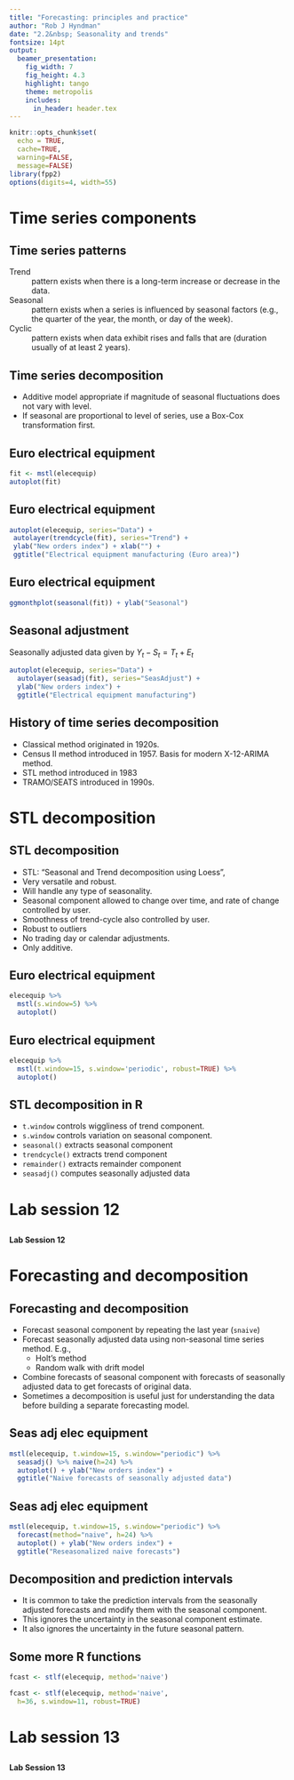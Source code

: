 ```yaml
---
title: "Forecasting: principles and practice"
author: "Rob J Hyndman"
date: "2.2&nbsp; Seasonality and trends"
fontsize: 14pt
output:
  beamer_presentation:
    fig_width: 7
    fig_height: 4.3
    highlight: tango
    theme: metropolis
    includes:
      in_header: header.tex
---
```


```r
knitr::opts_chunk$set(
  echo = TRUE,
  cache=TRUE,
  warning=FALSE,
  message=FALSE)
library(fpp2)
options(digits=4, width=55)
```

# Time series components

## Time series patterns

Trend
  : pattern exists when there is a long-term increase or decrease in the data.

Seasonal
  : pattern exists when a series is influenced by seasonal factors (e.g., the quarter of the year, the month, or day of the week).

Cyclic
  : pattern exists when data exhibit rises and falls that are \emph{not of fixed period} (duration usually of at least 2 years).

## Time series decomposition

\begin{block}{}\vspace*{-0.3cm}
\[ Y_t = S_t + T_t + R_t \]
\end{block}
\begin{tabular}{@{}llp{8cm}@{}}
where & $Y_t=$ & data at period $t$ \\
      & $S_t=$ & seasonal component at period $t$ \\
      & $T_t=$ & trend-cycle component at period $t$\\
      & $R_t=$ & remainder (or irregular or error) component at period $t$
\end{tabular}\pause

* Additive model appropriate if magnitude of seasonal fluctuations does not vary with level.
* If seasonal are proportional to level of series, use a Box-Cox transformation first.


## Euro electrical equipment

```r
fit <- mstl(elecequip)
autoplot(fit)
```

## Euro electrical equipment
\fontsize{10}{11}\sf

```r
autoplot(elecequip, series="Data") +
 autolayer(trendcycle(fit), series="Trend") +
 ylab("New orders index") + xlab("") +
 ggtitle("Electrical equipment manufacturing (Euro area)")
```

## Euro electrical equipment
\fontsize{13}{15}\sf

```r
ggmonthplot(seasonal(fit)) + ylab("Seasonal")
```

## Seasonal adjustment

Seasonally adjusted data given by $Y_t - S_t = T_t + E_t$

\fontsize{11}{11}\sf

```r
autoplot(elecequip, series="Data") +
  autolayer(seasadj(fit), series="SeasAdjust") +
  ylab("New orders index") +
  ggtitle("Electrical equipment manufacturing")
```

## History of time series decomposition

* Classical method originated in 1920s.
* Census II method introduced in 1957. Basis for modern X-12-ARIMA method.
* STL method introduced in 1983
* TRAMO/SEATS introduced in 1990s.

# STL decomposition

## STL decomposition
\fontsize{14}{15}\sf

* STL: "Seasonal and Trend decomposition using Loess",
* Very versatile and robust.
* Will handle any type of seasonality.
* Seasonal component allowed to change over time, and rate of change controlled by user.
* Smoothness of trend-cycle also controlled by user.
* Robust to outliers
* No trading day or calendar adjustments.
* Only additive.

## Euro electrical equipment
\fontsize{10}{12}\sf

```r
elecequip %>%
  mstl(s.window=5) %>%
  autoplot()
```

## Euro electrical equipment
\fontsize{10}{12}\sf

```r
elecequip %>%
  mstl(t.window=15, s.window='periodic', robust=TRUE) %>%
  autoplot()
```

## STL decomposition in R

* `t.window` controls wiggliness of trend component.
* `s.window` controls variation on seasonal component.
* `seasonal()` extracts seasonal component
* `trendcycle()` extracts trend component
* `remainder()` extracts remainder component
* `seasadj()` computes seasonally adjusted data



# Lab session 12
##
\fontsize{48}{60}\sf\centering
**Lab Session 12**

# Forecasting and decomposition

## Forecasting and decomposition

* Forecast seasonal component by repeating the last year (`snaive`)
* Forecast seasonally adjusted data using non-seasonal time series method. E.g.,
    - Holt's method
    - Random walk with drift model
* Combine forecasts of seasonal component with forecasts of seasonally adjusted data to get forecasts of original data.
* Sometimes a decomposition is useful just for understanding the data before building a separate forecasting model.

## Seas adj elec equipment
\fontsize{11}{12}\sf

```r
mstl(elecequip, t.window=15, s.window="periodic") %>%
  seasadj() %>% naive(h=24) %>%
  autoplot() + ylab("New orders index") +
  ggtitle("Naive forecasts of seasonally adjusted data")
```

## Seas adj elec equipment
\fontsize{11}{12}\sf

```r
mstl(elecequip, t.window=15, s.window="periodic") %>%
  forecast(method="naive", h=24) %>%
  autoplot() + ylab("New orders index") +
  ggtitle("Reseasonalized naive forecasts")
```

## Decomposition and prediction intervals

* It is common to take the prediction intervals from the seasonally adjusted forecasts and modify them with the seasonal component.
* This ignores the uncertainty in the seasonal component estimate.
* It also ignores the uncertainty in the future seasonal pattern.

## Some more R functions

```r
fcast <- stlf(elecequip, method='naive')

fcast <- stlf(elecequip, method='naive',
  h=36, s.window=11, robust=TRUE)
```

# Lab session 13
##
\fontsize{48}{60}\sf\centering
**Lab Session 13**

